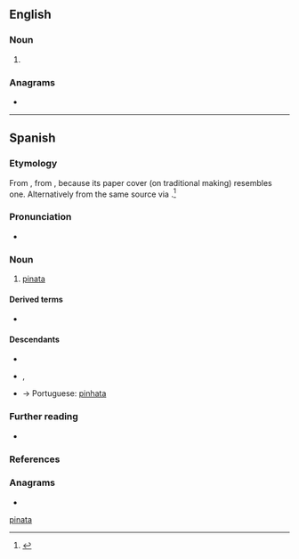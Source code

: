 {{also|pinata}}
==English==

===Noun===
{{en-noun}}

# {{alternative spelling of|en|pinata}}

===Anagrams===
* {{anagrams|en|a=aainpt|Aptian|patina|tai-pan|taipan}}

[[Category:English terms spelled with Ñ|pinata]]

----

==Spanish==
{{wikipedia|lang=es}}

===Etymology===
From {{m|es|piña}}, from {{der|es|la|pinea||pinecone}}, because its paper cover (on traditional making) resembles one. Alternatively from the same source via {{bor|es|it|pignatta}}.<ref>{{R:DRAE}}</ref>

===Pronunciation===
* {{es-IPA}}

===Noun===
{{es-noun|f}}

# [[pinata]] {{gloss|doll filled with candy}}

====Derived terms====
* {{l|es|piñatería}}

====Descendants====
* {{desc|bor=1|ca|pinyata}}
* {{desc|bor=1|en|pinata}}, {{l|en|piñata}}      
*→ Portuguese: [[pinhata]]

===Further reading===
* {{R:DRAE 2001}}

===References===
<references/>

===Anagrams===
* {{l|es|pitaña}}